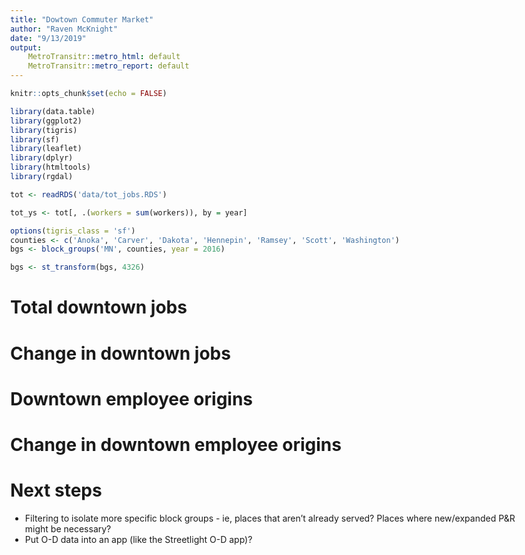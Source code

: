 ```yaml
---
title: "Dowtown Commuter Market"
author: "Raven McKnight"
date: "9/13/2019"
output:
    MetroTransitr::metro_html: default
    MetroTransitr::metro_report: default
---
```

<style type="text/css">
html {
  max-width: 10.5in;
  margin: 1.25in 0.75in;
  font-family: "Calibri", helvetica, sans-serif;
  font-size: 11pt;
}

body { width: 8.5in;
       max-width: 10.5in;
}
</style>


```r
knitr::opts_chunk$set(echo = FALSE)

library(data.table)
library(ggplot2)
library(tigris)
library(sf)
library(leaflet)
library(dplyr)
library(htmltools)
library(rgdal)

tot <- readRDS('data/tot_jobs.RDS')

tot_ys <- tot[, .(workers = sum(workers)), by = year]

options(tigris_class = 'sf')
counties <- c('Anoka', 'Carver', 'Dakota', 'Hennepin', 'Ramsey', 'Scott', 'Washington')
bgs <- block_groups('MN', counties, year = 2016)

bgs <- st_transform(bgs, 4326)
```

# Total downtown jobs

# Change in downtown jobs

# Downtown employee origins

# Change in downtown employee origins

# Next steps

* Filtering to isolate more specific block groups - ie, places that aren't already served? Places where new/expanded P&R might be necessary?
* Put O-D data into an app (like the Streetlight O-D app)?